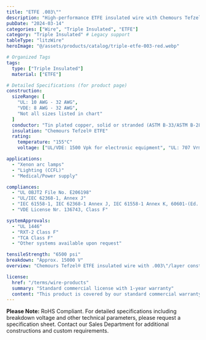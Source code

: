 ```yaml
---
title: "ETFE .003\""
description: "High-performance ETFE insulated wire with Chemours Tefzel® ETFE insulation at .003\"/layer, designed for demanding applications requiring superior insulation properties."
pubDate: "2024-03-14"
categories: ["Wire", "Triple Insulated", "ETFE"]
category: "Triple Insulated" # Legacy support
tableType: "litzWire"
heroImage: "@/assets/products/catalog/triple-etfe-003-red.webp"

# Organized Tags
tags:
  type: ["Triple Insulated"]
  material: ["ETFE"]

# Detailed Specifications (for product page)
construction:
  sizeRange: [
    "UL: 10 AWG - 32 AWG",
    "VDE: 8 AWG - 32 AWG",
    "Not all sizes listed in chart"
  ]
  conductor: "Tin plated copper, solid or stranded (ASTM B-33/ASTM B-286). Bare copper and other conductors available."
  insulation: "Chemours Tefzel® ETFE"
  rating:
    temperature: "155°C"
    voltage: ["UL/VDE: 1500 Vpk for electronic equipment", "UL: 707 Vrms for medical equipment", "VDE: 1000 Vrms (IEC 61558-1, IEC 62368-1 Annex J, IEC 61558-1 Annex K)", "VDE: 700 Vpk for medical equipment", "VDE: 1000 Vpk for other certifications"]

applications:
  - "Xenon arc lamps"
  - "Lighting (CCFL)"
  - "Medical/Power supply"

compliances:
  - "UL OBJT2 File No. E206198"
  - "UL/IEC 62368-1, Annex J"
  - "IEC 61558-1, IEC 62368-1 Annex J, IEC 61558-1 Annex K, 60601-(Ed. 3), 61010-1(Ed. 3)"
  - "VDE License Nr. 136743, Class F"

systemApprovals:
  - "UL 1446"
  - "RXT-2 Class F"
  - "TCA Class F"
  - "Other systems available upon request"

tensileStrength: "6500 psi"
breakdown: "Approx. 15000 V"
overview: "Chemours Tefzel® ETFE insulated wire with .003\"/layer construction provides excellent chemical resistance, high temperature performance, and superior electrical properties. This triple-insulated wire is specifically engineered for applications requiring enhanced insulation properties and reliability."

license:
  href: "/terms/wire-products"
  summary: "Standard commercial license with 1-year warranty"
  content: "This product is covered by our standard commercial warranty for a period of one year from the date of purchase. The warranty covers manufacturing defects and material failures under normal use conditions. Custom modifications or applications outside the specified parameters may void the warranty."
---
```



<WireDataTable data={wireData} client:load  />

**Please Note:** RoHS Compliant. For detailed specifications including breakdown voltage and other technical parameters, please request a specification sheet. Contact our Sales Department for additional constructions and custom requirements. 